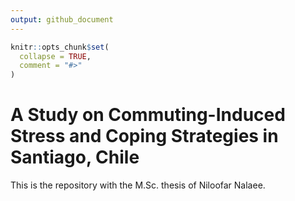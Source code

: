 ```yaml
---
output: github_document
---
```


<!-- README.md is generated from README.Rmd. Please edit that file -->

```r
knitr::opts_chunk$set(
  collapse = TRUE,
  comment = "#>"
)
```


# A Study on Commuting-Induced Stress and Coping Strategies in Santiago, Chile

This is the repository with the M.Sc. thesis of Niloofar Nalaee.
